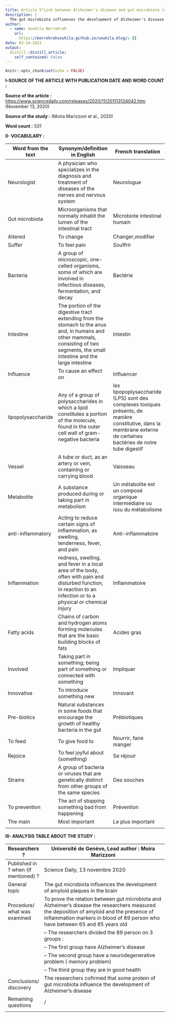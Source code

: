 ```yaml
---
title: Article 5"Link between Alzheimer's disease and gut microbiota is confirmed"
description: |
  The gut microbiota influences the development of Alzheimer's disease .
author:
  - name: Souhila Berrehrah
    url:
      https://berrehrahsouhila.github.io/souhila.blog/: {}
date: 03-14-2021
output:
  distill::distill_article:
    self_contained: false
---
```


```r
knitr::opts_chunk$set(echo = FALSE)
```

**I-SOURCE OF THE ARTICLE WITH PUBLICATION DATE AND WORD COUNT :**

**Source of the article :**
<https://www.sciencedaily.com/releases/2020/11/201113124042.htm> (November 13, 2020)

**Source of the study :** (Moira Marizzoni et al., 2020)

**Word count :** 531

**II- VOCABULARY :**

| Word from the text  |  Synonym/definition in English                                                                                                                                                      | French translation                                                                                                                                                   |
| ------------------- | ----------------------------------------------------------------------------------------------------------------------------------------------------------------------------------- | -------------------------------------------------------------------------------------------------------------------------------------------------------------------- |
| Neurologist         | A physician who specializes in the diagnosis and treatment of diseases of the nerves and nervous system                                                                             | Neurologue                                                                                                                                                           |
| Gut microbiota      | Microorganisms that normally inhabit the lumen of the intestinal tract                                                                                                              | Microbiote intestinal humain                                                                                                                                         |
| Altered             | To change                                                                                                                                                                           | Changer,modifier                                                                                                                                                     |
| Suffer              | To feel pain                                                                                                                                                                        | Souffrir                                                                                                                                                             |
| Bacteria            | A group of microscopic, one-celled organisms, some of which are involved in infectious diseases, fermentation, and decay                                                            | Bactérie                                                                                                                                                             |
| Intestine           | The portion of the digestive tract extending from the stomach to the anus and, in humans and other mammals, consisting of two segments, the small intestine and the large intestine | Intestin                                                                                                                                                             |
| Influence           | To cause an effect on                                                                                                                                                               | Influencer                                                                                                                                                           |
| lipopolysaccharide  | Any of a group of polysaccharides in which a lipid constitutes a portion of the molecule, found in the outer cell wall of gram-negative bacteria                                    | les lipopoplysaccharide (LPS) sont des complexes toxiques présents, de manière constitutive, dans la membrane externe de  certaines bactéries de notre tube digestif |
| Vessel              | A tube or duct, as an artery or vein, containing or carrying blood                                                                                                                  | Vaisseau                                                                                                                                                             |
| Metabolite          | A substance produced during or taking part in metabolism                                                                                                                            | Un métabolite est un composé organique intermédiaire ou issu du métabolisme                                                                                          |
| anti-inflammatory   | Acting to reduce certain signs of inflammation, as swelling, tenderness, fever, and pain                                                                                            | Anti-inflammatoire                                                                                                                                                   |
| Inflammation        | redness, swelling, and fever in a local area of the body, often with pain and disturbed function, in reaction to an infection or to a physical or chemical injury                   | Inflammatoire                                                                                                                                                        |
| Fatty acids         | Chains of carbon and hydrogen atoms forming molecules that   are the basic building blocks of fats                                                                                  | Acides gras                                                                                                                                                          |
| Involved            | Taking part in something; being part of something or connected with something                                                                                                       | Impliquer                                                                                                                                                            |
| Innovative          | To introduce something new                                                                                                                                                          | Innovant                                                                                                                                                             |
| Pre-biotics         | Natural substances in some foods that encourage the growth   of healthy bacteria in the gut                                                                                         | Prébiotiques                                                                                                                                                         |
| To feed             | To give food to                                                                                                                                                                     | Nourrir, faire manger                                                                                                                                                |
| Rejoice             | To feel joyful about (something)                                                                                                                                                    | Se réjouir                                                                                                                                                           |
| Strains             | A group of bacteria or viruses that are genetically distinct from other groups of the same species                                                                                  | Des souches                                                                                                                                                          |
| To prevention       | The act of stopping something bad from happening                                                                                                                                    | Prévention                                                                                                                                                           |
| The main            | Most important                                                                                                                                                                      | Le plus important                                                                                                                                                    |
|                     |                                                                                                                                                                                     |                                                                                                                                                                      |


**III- ANALYSIS TABLE ABOUT THE STUDY :**

| Researchers ?                             | Université de Genève,  Lead author : Moira Marizzoni                                                                                                                                                                        |
| ----------------------------------------- | --------------------------------------------------------------------------------------------------------------------------------------------------------------------------------------------------------------------------- |
|  Published     in ? when (if mentioned) ? | Science Daily, 13 novembre 2020                                                                                                                                                                                             |
| General topic                             | The gut microbiota influences the development of amyloid plaques in the brain                                                                                                                                               |
| Procedure/ what was examined              | To prove the relation between gut microbiota and Alzheimer’s disease the researchers measured the deposition of amyloid and the presence of inflammation markers in blood of 89 person who have between 65 and 85 years old |
|                                           |  – The researchers divided the 89 person on 3 groups  :                                                                                                                                                                     |
|                                           |  – The first group have Alzheimer’s disease                                                                                                                                                                                 |
|                                           |  – The second group have a neurodegenerative problem ( memory problem)                                                                                                                                                      |
|                                           |  – The third group they are in good health                                                                                                                                                                                  |
| Conclusions/ discovery                    | The researchers cofirmed that some protein of gut microbiota influence the development of Alzheimer’s disease                                                                                                               |
| Remaining questions                       | /                                                                                                                                                                                                                           |
|                                           |                                                                                                                                                                                                                             |
